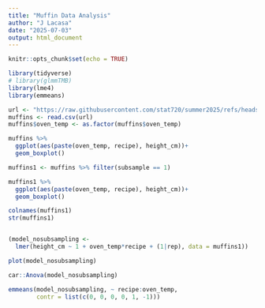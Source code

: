 ```yaml
---
title: "Muffin Data Analysis"
author: "J Lacasa"
date: "2025-07-03"
output: html_document
---
```


```r
knitr::opts_chunk$set(echo = TRUE)
```

```r
library(tidyverse)
# library(glmmTMB)
library(lme4)
library(emmeans)
```


```r
url <- "https://raw.githubusercontent.com/stat720/summer2025/refs/heads/main/data/muffin_data.csv"
muffins <- read.csv(url)
muffins$oven_temp <- as.factor(muffins$oven_temp)
```

```r
muffins %>% 
  ggplot(aes(paste(oven_temp, recipe), height_cm))+
  geom_boxplot()

```

```r
muffins1 <- muffins %>% filter(subsample == 1)
```

```r
muffins1 %>% 
  ggplot(aes(paste(oven_temp, recipe), height_cm))+
  geom_boxplot()

```

```r
colnames(muffins1)
str(muffins1)


(model_nosubsampling <- 
  lmer(height_cm ~ 1 + oven_temp*recipe + (1|rep), data = muffins1))
```

```r
plot(model_nosubsampling)
```


```r
car::Anova(model_nosubsampling)

emmeans(model_nosubsampling, ~ recipe:oven_temp, 
        contr = list(c(0, 0, 0, 0, 1, -1)))
```





